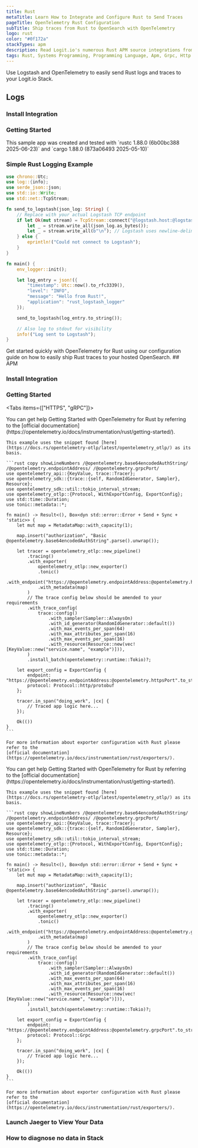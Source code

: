 ```yaml
---
title: Rust
metaTitle: Learn How to Integrate and Configure Rust to Send Traces
pageTitle: OpenTelemetry Rust Configuration
subTitle: Ship traces from Rust to OpenSearch with OpenTelemetry
logo: rust
color: "#0f172a"
stackTypes: apm
description: Read Logit.io's numerous Rust APM source integrations from Logit.io documentation to learn how to send Rust data to Logit.io
tags: Rust, Systems Programming, Programming Language, Apm, Grpc, Http
---
```


Use Logstash and OpenTelemetry to easily send Rust logs and traces to your Logit.io Stack.
<Steps>
  ## Logs

  ### Install Integration
  
  <InstallIntegration/>
  
  ### Getting Started

  <Callout type="info">
    This sample app was created and tested with
    `rustc 1.88.0 (6b00bc388 2025-06-23)` and `cargo 1.88.0 (873a06493 2025-05-10)`
  </Callout>

  ### Simple Rust Logging Example

  ```rust copy filename="main.rs" showLineNumbers /@logstash.host/ /"@logstash.port:strip_quotes"/
  use chrono::Utc;
  use log::{info};
  use serde_json::json;
  use std::io::Write;
  use std::net::TcpStream;

  fn send_to_logstash(json_log: String) {
      // Replace with your actual Logstash TCP endpoint
      if let Ok(mut stream) = TcpStream::connect("@logstash.host:@logstash.port") {
          let _ = stream.write_all(json_log.as_bytes());
          let _ = stream.write_all(b"\n"); // Logstash uses newline-delimited messages
      } else {
          eprintln!("Could not connect to Logstash");
      }
  }

  fn main() {
      env_logger::init();

      let log_entry = json!({
          "timestamp": Utc::now().to_rfc3339(),
          "level": "INFO",
          "message": "Hello from Rust!",
          "application": "rust_logstash_logger"
      });

      send_to_logstash(log_entry.to_string());

      // Also log to stdout for visibility
      info!("Log sent to Logstash");
  }
  ```
</Steps>
  Get started quickly with OpenTelemetry for Rust using our configuration guide on how to easily ship Rust traces to your hosted OpenSearch.
<Steps>
  ## APM

  ### Install Integration
  
  <InstallIntegration/>
  
  ### Getting Started

  <Tabs items={["HTTPS", "gRPC"]}>
  
  <Tab>
    You can get help Getting Started with OpenTelemetry for Rust by referring to the 
    [official documentation](https://opentelemetry.io/docs/instrumentation/rust/getting-started/). 

    This example uses the snippet found [here](https://docs.rs/opentelemetry-otlp/latest/opentelemetry_otlp/) as its basis.

    ```rust copy showLineNumbers /@opentelemetry.base64encodedAuthString/ /@opentelemetry.endpointAddress/ /@opentelemetry.grpcPort/
    use opentelemetry_api::{KeyValue, trace::Tracer};
    use opentelemetry_sdk::{trace::{self, RandomIdGenerator, Sampler}, Resource};
    use opentelemetry_sdk::util::tokio_interval_stream;
    use opentelemetry_otlp::{Protocol, WithExportConfig, ExportConfig};
    use std::time::Duration;
    use tonic::metadata::*;

    fn main() -> Result<(), Box<dyn std::error::Error + Send + Sync + 'static>> {
        let mut map = MetadataMap::with_capacity(1);

        map.insert("authorization", "Basic @opentelemetry.base64encodedAuthString".parse().unwrap());

        let tracer = opentelemetry_otlp::new_pipeline()
            .tracing()
            .with_exporter(
                opentelemetry_otlp::new_exporter()
                .tonic()
                .with_endpoint("https://@opentelemetry.endpointAddress:@opentelemetry.httpsPort")
                .with_metadata(map)
            )
            // The trace config below should be amended to your requirements
            .with_trace_config(
                trace::config()
                    .with_sampler(Sampler::AlwaysOn)
                    .with_id_generator(RandomIdGenerator::default())
                    .with_max_events_per_span(64)
                    .with_max_attributes_per_span(16)
                    .with_max_events_per_span(16)
                    .with_resource(Resource::new(vec![KeyValue::new("service.name", "example")])),
            )
            .install_batch(opentelemetry::runtime::Tokio)?;

        let export_config = ExportConfig {
            endpoint: "https://@opentelemetry.endpointAddress:@opentelemetry.httpsPort".to_string(),
            protocol: Protocol::http/protobuf
        };

        tracer.in_span("doing_work", |cx| {
            // Traced app logic here...
        });

        Ok(())
    }
    ```

    For more information about exporter configuration with Rust please refer to the 
    [official documentation](https://opentelemetry.io/docs/instrumentation/rust/exporters/).
  </Tab>

  <Tab>
    You can get help Getting Started with OpenTelemetry for Rust by referring to the 
    [official documentation](https://opentelemetry.io/docs/instrumentation/rust/getting-started/). 

    This example uses the snippet found [here](https://docs.rs/opentelemetry-otlp/latest/opentelemetry_otlp/) as its basis.

    ```rust copy showLineNumbers /@opentelemetry.base64encodedAuthString/ /@opentelemetry.endpointAddress/ /@opentelemetry.grpcPort/
    use opentelemetry_api::{KeyValue, trace::Tracer};
    use opentelemetry_sdk::{trace::{self, RandomIdGenerator, Sampler}, Resource};
    use opentelemetry_sdk::util::tokio_interval_stream;
    use opentelemetry_otlp::{Protocol, WithExportConfig, ExportConfig};
    use std::time::Duration;
    use tonic::metadata::*;

    fn main() -> Result<(), Box<dyn std::error::Error + Send + Sync + 'static>> {
        let mut map = MetadataMap::with_capacity(1);

        map.insert("authorization", "Basic @opentelemetry.base64encodedAuthString".parse().unwrap());

        let tracer = opentelemetry_otlp::new_pipeline()
            .tracing()
            .with_exporter(
                opentelemetry_otlp::new_exporter()
                .tonic()
                .with_endpoint("https://@opentelemetry.endpointAddress:@opentelemetry.grpcPort")
                .with_metadata(map)
            )
            // The trace config below should be amended to your requirements
            .with_trace_config(
                trace::config()
                    .with_sampler(Sampler::AlwaysOn)
                    .with_id_generator(RandomIdGenerator::default())
                    .with_max_events_per_span(64)
                    .with_max_attributes_per_span(16)
                    .with_max_events_per_span(16)
                    .with_resource(Resource::new(vec![KeyValue::new("service.name", "example")])),
            )
            .install_batch(opentelemetry::runtime::Tokio)?;

        let export_config = ExportConfig {
            endpoint: "https://@opentelemetry.endpointAddress:@opentelemetry.grpcPort".to_string(),
            protocol: Protocol::Grpc
        };

        tracer.in_span("doing_work", |cx| {
            // Traced app logic here...
        });

        Ok(())
    }
    ```

    For more information about exporter configuration with Rust please refer to the 
    [official documentation](https://opentelemetry.io/docs/instrumentation/rust/exporters/).
  </Tab>

  </Tabs>

  ### Launch Jaeger to View Your Data

  <LaunchVisualizer type="apm" />

  ### How to diagnose no data in Stack

  <DiagnoseNoData />
</Steps>